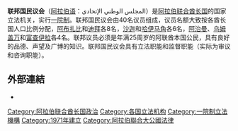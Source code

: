 '''联邦国民议会'''（[[阿拉伯语|阿拉伯语]]：المجلس الوطني الإتحادي）是[[阿拉伯联合酋长国|阿拉伯联合酋长国]]的国家立法机关，实行[[一院制|一院制]]。联邦国民议会由40名议员组成，议员名额大致按各酋长国人口比例分配，[[阿布扎比酋长国|阿布扎比]]和[[迪拜酋长国|迪拜]]各8名，[[沙迦|沙迦]]和[[哈伊马角|哈伊马角]]各6名，[[阿治曼|阿治曼]]、[[乌姆盖万|乌姆盖万]]和[[富查伊拉|富查伊拉]]各4名。联邦议员必须是年满25周岁的阿联酋本国公民，具有良好的品德、声望及广博的知识。联邦国民议会具有立法职能和监督职能（实际为审议和咨询职能）。

==外部連結==
* {{Official website|http://www.almajles.gov.ae}}

{{亚洲题目|议会}}
{{國家一院制立法機構}}

[[Category:阿拉伯联合酋长国政治|Category:阿拉伯联合酋长国政治]]
[[Category:各国立法机构|Category:各国立法机构]]
[[Category:一院制立法機構|Category:一院制立法機構]]
[[Category:1971年建立|Category:1971年建立]]
[[Category:阿拉伯聯合大公國法律|Category:阿拉伯聯合大公國法律]]